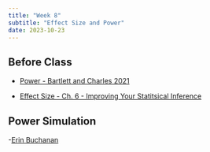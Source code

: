 ```yaml
---
title: "Week 8"
subtitle: "Effect Size and Power"
date: 2023-10-23
---
```

## Before Class

- [Power - Bartlett and Charles 2021](https://psy503-found-stats.netlify.app/readings_pdf/power_jamovi.pdf)

- [Effect Size - Ch. 6 - Improving Your Statitsical Inference](https://lakens.github.io/statistical_inferences/06-effectsize.html)

## Power Simulation

-[Erin Buchanan](https://drive.google.com/file/d/1_Xr9AsoIyfgMivY_20QKQKlqy5xfslTw/view?usp=drive_link)

